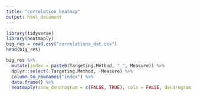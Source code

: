 ```yaml
---
title: "correlation_heatmap"
output: html_document
---
```


```r
library(tidyverse)
library(heatmaply)
big_res = read.csv("correlations_dat.csv")
head(big_res)
```
```r
big_res %>% 
  mutate(index = paste0(Targeting.Method, "_", Measure)) %>% 
  dplyr::select(-Targeting.Method, -Measure) %>% 
  column_to_rownames("index") %>% 
  data.frame() %>% 
  heatmaply(show_dendrogram = c(FALSE, TRUE), cols = FALSE, dendrogram  = "col")
```

